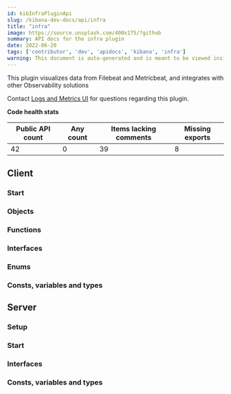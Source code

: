 ```yaml
---
id: kibInfraPluginApi
slug: /kibana-dev-docs/api/infra
title: "infra"
image: https://source.unsplash.com/400x175/?github
summary: API docs for the infra plugin
date: 2022-06-20
tags: ['contributor', 'dev', 'apidocs', 'kibana', 'infra']
warning: This document is auto-generated and is meant to be viewed inside our experimental, new docs system. Reach out in #docs-engineering for more info.
---
```


This plugin visualizes data from Filebeat and Metricbeat, and integrates with other Observability solutions

Contact [Logs and Metrics UI](https://github.com/orgs/elastic/teams/logs-metrics-ui) for questions regarding this plugin.

**Code health stats**

| Public API count  | Any count | Items lacking comments | Missing exports |
|-------------------|-----------|------------------------|-----------------|
| 42 | 0 | 39 | 8 |

## Client

### Start
<DocDefinitionList data={[infraObj.client.start]}/>

### Objects
<DocDefinitionList data={infraObj.client.objects}/>

### Functions
<DocDefinitionList data={infraObj.client.functions}/>

### Interfaces
<DocDefinitionList data={infraObj.client.interfaces}/>

### Enums
<DocDefinitionList data={infraObj.client.enums}/>

### Consts, variables and types
<DocDefinitionList data={infraObj.client.misc}/>

## Server

### Setup
<DocDefinitionList data={[infraObj.server.setup]}/>

### Start
<DocDefinitionList data={[infraObj.server.start]}/>

### Interfaces
<DocDefinitionList data={infraObj.server.interfaces}/>

### Consts, variables and types
<DocDefinitionList data={infraObj.server.misc}/>

